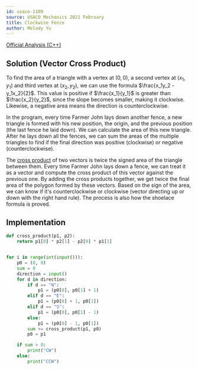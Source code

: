 ```yaml
---
id: usaco-1109
source: USACO Mechanics 2021 February
title: Clockwise Fence
author: Melody Yu
---
```


[Official Analysis (C++)](http://usaco.org/current/data/sol_prob3_mechanics_feb21.html)

## Solution (Vector Cross Product)

To find the area of a triangle with a vertex at $(0, 0)$, a second vertex at
$(x_1, y_1)$ and third vertex at $(x_2, y_2)$, we can use the formula
$\frac{x_1y_2 - y_1x_2}{2}$. This value is positive if $\frac{x_1}{y_1}$ is
greater than $\frac{x_2}{y_2}$, since the slope becomes smaller, making it
clockwise. Likewise, a negative area means the direction is counterclockwise.

In the program, every time Farmer John lays down another fence, a new triangle
is formed with his new position, the origin, and the previous position (the last
fence he laid down). We can calculate the area of this new triangle. After he
lays down all the fences, we can sum the areas of the multiple triangles to find
if the final direction was positive (clockwise) or negative (counterclockwise).

The [cross product](https://en.wikipedia.org/wiki/Cross_product) of two vectors
is twice the signed area of the triangle between them. Every time Farmer John
lays down a fence, we can treat it as a vector and compute the cross product of
this vector against the previous one. By adding the cross products together, we
get twice the final area of the polygon formed by these vectors. Based on the
sign of the area, we can know if it's counterclockwise or clockwise (vector
directing up or down with the right hand rule). The process is also how the
shoelace formula is proved.

<LanguageSection>
<PySection>

## Implementation

```py
def cross_product(p1, p2):
	return p1[0] * p2[1] - p2[0] * p1[1]


for i in range(int(input())):
	p0 = (0, 0)
	sum = 0
	direction = input()
	for d in direction:
		if d == "N":
			p1 = (p0[0], p0[1] + 1)
		elif d == "E":
			p1 = (p0[0] + 1, p0[1])
		elif d == "S":
			p1 = (p0[0], p0[1] - 1)
		else:
			p1 = (p0[0] - 1, p0[1])
		sum += cross_product(p1, p0)
		p0 = p1

	if sum > 0:
		print("CW")
	else:
		print("CCW")
```

</PySection>
</LanguageSection>
